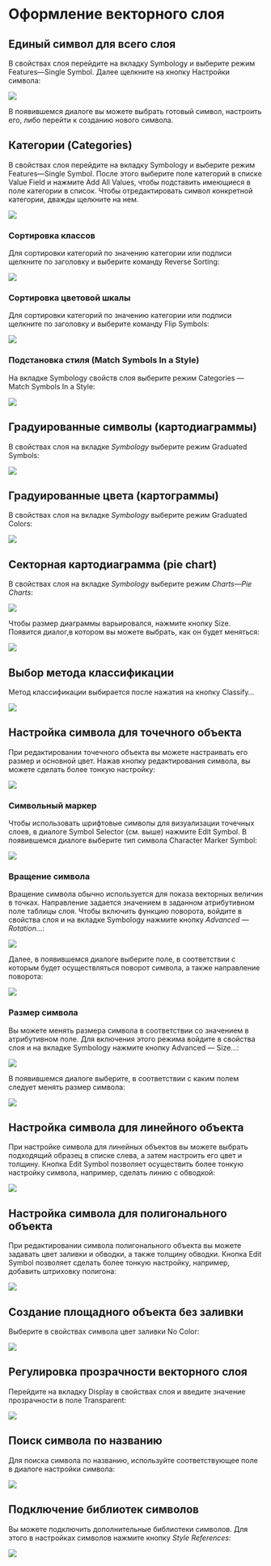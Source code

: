 # Оформление векторного слоя {#manual-vector}

## Единый символ для всего слоя {#manual-vector-one}

В свойствах слоя перейдите на вкладку Symbology и выберите режим Features---Single Symbol. Далее щелкните на кнопку Настройки символа:

![](images/Appendix/image15.png)

В появившемся диалоге вы можете выбрать готовый символ, настроить его, либо перейти к созданию нового символа.

## Категории (Categories) {#manual-vector-categories}

В свойствах слоя перейдите на вкладку Symbology и выберите режим Features---Single Symbol. После этого выберите поле категорий в списке Value Field и нажмите Add All Values, чтобы подставить имеющиеся в поле категории в список. Чтобы отредактировать символ конкретной категории, дважды щелкните на нем.

![](images/Appendix/image16.png)

### Сортировка классов {#manual-vector-sorting}

Для сортировки категорий по значению категории или подписи щелкните по заголовку и выберите команду Reverse Sorting:

![](images/Appendix/image17.png)

### Сортировка цветовой шкалы {#manual-vector-colorscale}

Для сортировки категорий по значению категории или подписи щелкните по заголовку и выберите команду Flip Symbols:

![](images/Appendix/image18.png)

### Подстановка стиля (Match Symbols In a Style) {#manual-vector-match}

На вкладке Symbology свойств слоя выберите режим Categories --- Match Symbols In a Style:

![](images/Appendix/image19.png)

## Градуированные символы (картодиаграммы) {#manual-vector-diagrams}

В свойствах слоя на вкладке *Symbology* выберите режим Graduated Symbols:

![](images/Appendix/image20.png)

## Градуированные цвета (картограммы) {#manual-vector-graduated}

В свойствах слоя на вкладке *Symbology* выберите режим Graduated Colors:

![](images/Appendix/image21.png)

## Секторная картодиаграмма (pie chart) {#manual-vector-pie}

В свойствах слоя на вкладке *Symbology* выберите режим *Charts---Pie Charts*:

![](images/Appendix/image22.png)

Чтобы размер диаграммы варьировался, нажмите кнопку Size. Появится диалог,в котором вы можете выбрать, как он будет меняться:

![](images/Appendix/image23.png)

## Выбор метода классификации {#manual-vector-classes}

Метод классификации выбирается после нажатия на кнопку Classify...

![](images/Appendix/image24.png)

## Настройка символа для точечного объекта {#manual-vector-point}

При редактировании точечного объекта вы можете настраивать его размер и основной цвет. Нажав кнопку редактирования символа, вы можете сделать более тонкую настройку:

![](images/Appendix/image25.png)

### Символьный маркер {#manual-vector-symbol}

Чтобы использовать шрифтовые символы для визуализации точечных слоев, в диалоге Symbol Selector (см. выше) нажмите Edit Symbol. В появившемся диалоге выберите тип символа Character Marker Symbol:

![](images/Appendix/image26.png)

### Вращение символа {#manual-vector-rotation}

Вращение символа обычно используется для показа векторных величин в точках. Направление задается значением в заданном атрибутивном поле таблицы слоя. Чтобы включить функцию поворота, войдите в свойства слоя и на вкладке Symbology нажмите кнопку *Advanced --- Rotation...*:

![](images/Appendix/image27.png)

Далее, в появившемся диалоге выберите поле, в соответствии с которым будет осуществляться поворот символа, а также направление поворота:

![](images/Appendix/image28.png)

### Размер символа {#manual-vector-size}

Вы можете менять размера символа в соответствии со значением в атрибутивном поле. Для включения этого режима войдите в свойства слоя и на вкладке Symbology нажмите кнопку Advanced --- Size...:

![](images/Appendix/image29.png)

В появившемся диалоге выберите, в соответствии с каким полем следует менять размер символа:

![](images/Appendix/image30.png)

## Настройка символа для линейного объекта {#manual-vector-line}

При настройке символа для линейных объектов вы можете выбрать подходящий образец в списке слева, а затем настроить его цвет и толщину. Кнопка Edit Symbol позволяет осуществить более тонкую настройку символа, например, сделать линию с обводкой:

![](images/Appendix/image31.png)

## Настройка символа для полигонального объекта {#manual-vector-polygon}

При редактировании символа полигонального объекта вы можете задавать цвет заливки и обводки, а также толщину обводки. Кнопка Edit Symbol позволяет сделать более тонкую настройку, например, добавить штриховку полигона:

![](images/Appendix/image32.png)

## Создание площадного объекта без заливки {#manual-vector-nullfill}

Выберите в свойствах символа цвет заливки No Color:

![](images/Appendix/image33.png)

## Регулировка прозрачности векторного слоя {#manual-vector-transparency}

Перейдите на вкладку Display в свойствах слоя и введите значение прозрачности в поле Transparent:

![](images/Appendix/image34.png)

## Поиск символа по названию {#manual-vector-search}

Для поиска символа по названию, используйте соответствующее поле в диалоге настройки символа:

![](images/Appendix/image35.png)

## Подключение библиотек символов {#manual-vector-libraries}

Вы можете подключить дополнительные библиотеки символов. Для этого в настройках символов нажмите кнопку *Style References*:

![](images/Appendix/image36.png)
